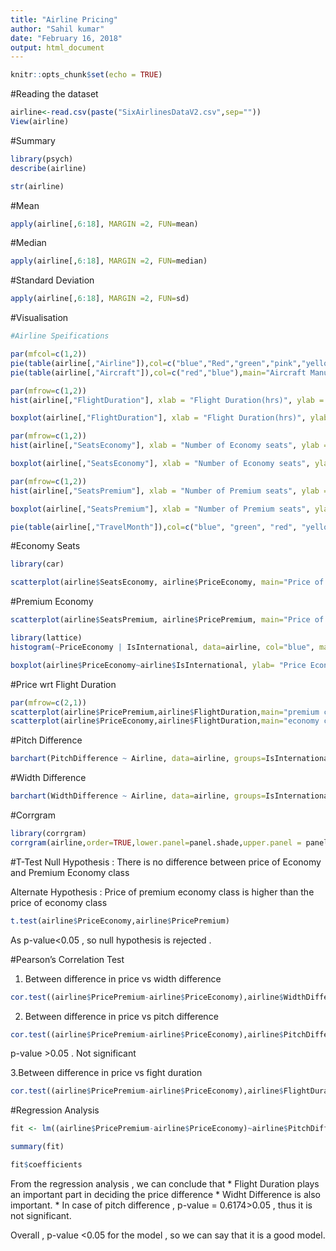 ```yaml
---
title: "Airline Pricing"
author: "Sahil kumar"
date: "February 16, 2018"
output: html_document
---
```


```r
knitr::opts_chunk$set(echo = TRUE)
```
#Reading the dataset
```r
airline<-read.csv(paste("SixAirlinesDataV2.csv",sep=""))
View(airline)
```

#Summary
```r
library(psych)
describe(airline)
```

```r
str(airline)
```

#Mean
```r
apply(airline[,6:18], MARGIN =2, FUN=mean)
```

#Median
```r
apply(airline[,6:18], MARGIN =2, FUN=median)
```

#Standard Deviation
```r
apply(airline[,6:18], MARGIN =2, FUN=sd)
```

#Visualisation

```r
#Airline Speifications

par(mfcol=c(1,2))
pie(table(airline[,"Airline"]),col=c("blue","Red","green","pink","yellow","black"),main="Airline Distribution")
pie(table(airline[,"Aircraft"]),col=c("red","blue"),main="Aircraft Manufacturer")
```

```r
par(mfrow=c(1,2))
hist(airline[,"FlightDuration"], xlab = "Flight Duration(hrs)", ylab = "Frequency", main="Flight duration histogram", col=c("red", "green","yellow"), xlim = c(0,16), ylim = c(0, 60))

boxplot(airline[,"FlightDuration"], xlab = "Flight Duration(hrs)", ylab = "Frequency", main = "Flight Duration boxplot")

```

```r
par(mfrow=c(1,2))
hist(airline[,"SeatsEconomy"], xlab = "Number of Economy seats", ylab = "Frequency", main="seat economy histogram", col=c("red", "green"), xlim = c(0,500), ylim = c(0, 200))

boxplot(airline[,"SeatsEconomy"], xlab = "Number of Economy seats", ylab = "Frequency", main = "Seat econnomy boxplot")
```

```r
par(mfrow=c(1,2))
hist(airline[,"SeatsPremium"], xlab = "Number of Premium seats", ylab = "Frequency", main="seat premium histogram", col=c("red", "green"), xlim = c(0,70), ylim = c(0, 200))

boxplot(airline[,"SeatsPremium"], xlab = "Number of Premium seats", ylab = "Frequency", main = "Seat premium boxplot")

```

```r
pie(table(airline[,"TravelMonth"]),col=c("blue", "green", "red", "yellow", "orange", "purple"), main="Common Travel Month")
```

#Economy Seats
```r
library(car)

scatterplot(airline$SeatsEconomy, airline$PriceEconomy, main="Price of Economy seats vs. no of Economy seats ", xlab = "seats", ylab = "price")
```

#Premium Economy
```r
scatterplot(airline$SeatsPremium, airline$PricePremium, main="Price of Economy seats vs. no of Economy seats ", xlab = "seats", ylab = "price")
```

```r
library(lattice)
histogram(~PriceEconomy | IsInternational, data=airline, col="blue", main = "Price of economy class tickets in international and domestic flights")
```

```r
boxplot(airline$PriceEconomy~airline$IsInternational, ylab= "Price Economy", xlab="Flight type", col=c("blue","red"), main="Price of economy class tickits in interantional and domestics flights")
```

#Price wrt Flight Duration
```r
par(mfrow=c(2,1))
scatterplot(airline$PricePremium,airline$FlightDuration,main="premium class pricing with flight duration")
scatterplot(airline$PriceEconomy,airline$FlightDuration,main="economy class pricing with flight duration")
```

#Pitch Difference
```r
barchart(PitchDifference ~ Airline, data=airline, groups=IsInternational, auto.key=TRUE, par.settings = simpleTheme(col=c("white", "black")), main="ptich difference in each airline with terminal", xlab="airlines")
```

#Width Difference
```r
barchart(WidthDifference ~ Airline, data=airline, groups=IsInternational, auto.key=TRUE, par.settings = simpleTheme(col=c("white", "black")), main="Width difference in each airline with terminal", xlab="airlines")
```

#Corrgram
```r
library(corrgram)
corrgram(airline,order=TRUE,lower.panel=panel.shade,upper.panel = panel.pie,main="Corrgram")
```

#T-Test
Null Hypothesis : There is no difference between price of Economy and Premium Economy class

Alternate Hypothesis : Price of premium economy class is higher than the price of economy class
```r
t.test(airline$PriceEconomy,airline$PricePremium)
```

As p-value<0.05 , so null hypothesis is rejected .

#Pearson's Correlation Test

1. Between difference in price vs width difference
```r
cor.test((airline$PricePremium-airline$PriceEconomy),airline$WidthDifference)
```

2. Between difference in price vs pitch difference
```r
cor.test((airline$PricePremium-airline$PriceEconomy),airline$PitchDifference)
```
p-value >0.05 . Not significant

3.Between difference in price vs fight duration
```r
cor.test((airline$PricePremium-airline$PriceEconomy),airline$FlightDuration)
```

#Regression Analysis
```r
fit <- lm((airline$PricePremium-airline$PriceEconomy)~airline$PitchDifference+airline$WidthDifference+airline$FlightDuration)

summary(fit)
```
```r
fit$coefficients
```

From the regression analysis , we can conclude that
* Flight Duration plays an important part in deciding the price difference
* Widht Difference is also important.
* In case of pitch difference , p-value = 0.6174>0.05 , thus it is not significant.

Overall , p-value <0.05 for the model , so we can say that it is a good model.
